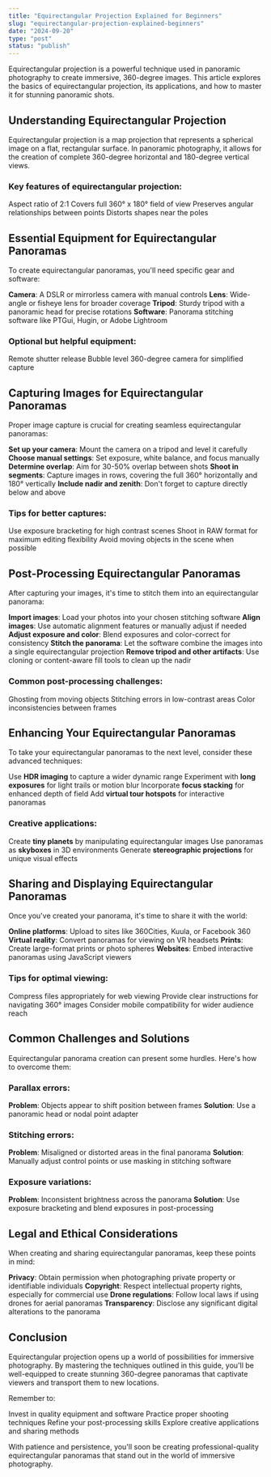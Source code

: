 ```yaml
---
title: "Equirectangular Projection Explained for Beginners"
slug: "equirectangular-projection-explained-beginners"
date: "2024-09-20"
type: "post"
status: "publish"
---
```


Equirectangular projection is a powerful technique used in panoramic photography to create immersive, 360-degree images. This article explores the basics of equirectangular projection, its applications, and how to master it for stunning panoramic shots.

## Understanding Equirectangular Projection

Equirectangular projection is a map projection that represents a spherical image on a flat, rectangular surface. In panoramic photography, it allows for the creation of complete 360-degree horizontal and 180-degree vertical views.

### Key features of equirectangular projection:

Aspect ratio of 2:1
Covers full 360° x 180° field of view
Preserves angular relationships between points
Distorts shapes near the poles

## Essential Equipment for Equirectangular Panoramas

To create equirectangular panoramas, you'll need specific gear and software:

**Camera**: A DSLR or mirrorless camera with manual controls
**Lens**: Wide-angle or fisheye lens for broader coverage
**Tripod**: Sturdy tripod with a panoramic head for precise rotations
**Software**: Panorama stitching software like PTGui, Hugin, or Adobe Lightroom

### Optional but helpful equipment:

Remote shutter release
Bubble level
360-degree camera for simplified capture

## Capturing Images for Equirectangular Panoramas

Proper image capture is crucial for creating seamless equirectangular panoramas:

**Set up your camera**: Mount the camera on a tripod and level it carefully
**Choose manual settings**: Set exposure, white balance, and focus manually
**Determine overlap**: Aim for 30-50% overlap between shots
**Shoot in segments**: Capture images in rows, covering the full 360° horizontally and 180° vertically
**Include nadir and zenith**: Don't forget to capture directly below and above

### Tips for better captures:

Use exposure bracketing for high contrast scenes
Shoot in RAW format for maximum editing flexibility
Avoid moving objects in the scene when possible

## Post-Processing Equirectangular Panoramas

After capturing your images, it's time to stitch them into an equirectangular panorama:

**Import images**: Load your photos into your chosen stitching software
**Align images**: Use automatic alignment features or manually adjust if needed
**Adjust exposure and color**: Blend exposures and color-correct for consistency
**Stitch the panorama**: Let the software combine the images into a single equirectangular projection
**Remove tripod and other artifacts**: Use cloning or content-aware fill tools to clean up the nadir

### Common post-processing challenges:

Ghosting from moving objects
Stitching errors in low-contrast areas
Color inconsistencies between frames

## Enhancing Your Equirectangular Panoramas

To take your equirectangular panoramas to the next level, consider these advanced techniques:

Use **HDR imaging** to capture a wider dynamic range
Experiment with **long exposures** for light trails or motion blur
Incorporate **focus stacking** for enhanced depth of field
Add **virtual tour hotspots** for interactive panoramas

### Creative applications:

Create **tiny planets** by manipulating equirectangular images
Use panoramas as **skyboxes** in 3D environments
Generate **stereographic projections** for unique visual effects

## Sharing and Displaying Equirectangular Panoramas

Once you've created your panorama, it's time to share it with the world:

**Online platforms**: Upload to sites like 360Cities, Kuula, or Facebook 360
**Virtual reality**: Convert panoramas for viewing on VR headsets
**Prints**: Create large-format prints or photo spheres
**Websites**: Embed interactive panoramas using JavaScript viewers

### Tips for optimal viewing:

Compress files appropriately for web viewing
Provide clear instructions for navigating 360° images
Consider mobile compatibility for wider audience reach

## Common Challenges and Solutions

Equirectangular panorama creation can present some hurdles. Here's how to overcome them:

### Parallax errors:

**Problem**: Objects appear to shift position between frames
**Solution**: Use a panoramic head or nodal point adapter

### Stitching errors:

**Problem**: Misaligned or distorted areas in the final panorama
**Solution**: Manually adjust control points or use masking in stitching software

### Exposure variations:

**Problem**: Inconsistent brightness across the panorama
**Solution**: Use exposure bracketing and blend exposures in post-processing

## Legal and Ethical Considerations

When creating and sharing equirectangular panoramas, keep these points in mind:

**Privacy**: Obtain permission when photographing private property or identifiable individuals
**Copyright**: Respect intellectual property rights, especially for commercial use
**Drone regulations**: Follow local laws if using drones for aerial panoramas
**Transparency**: Disclose any significant digital alterations to the panorama

## Conclusion

Equirectangular projection opens up a world of possibilities for immersive photography. By mastering the techniques outlined in this guide, you'll be well-equipped to create stunning 360-degree panoramas that captivate viewers and transport them to new locations.

Remember to:

Invest in quality equipment and software
Practice proper shooting techniques
Refine your post-processing skills
Explore creative applications and sharing methods

With patience and persistence, you'll soon be creating professional-quality equirectangular panoramas that stand out in the world of immersive photography.